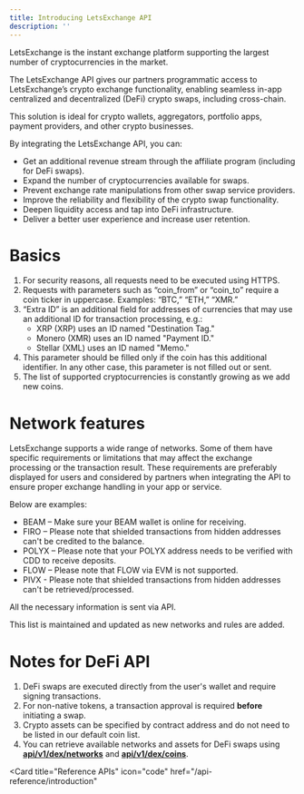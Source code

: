 ```yaml
---
title: Introducing LetsExchange API
description: ''
---
```


LetsExchange is the instant exchange platform supporting the largest number of cryptocurrencies in the market.

The LetsExchange API gives our partners programmatic access to LetsExchange’s crypto exchange functionality,
enabling seamless in-app centralized and decentralized (DeFi) crypto swaps, including cross-chain.

This solution is ideal for crypto wallets, aggregators, portfolio apps, payment providers, and other crypto businesses.

By integrating the LetsExchange API, you can:
- Get an additional revenue stream through the affiliate program (including for DeFi swaps).
- Expand the number of cryptocurrencies available for swaps.
- Prevent exchange rate manipulations from other swap service providers.
- Improve the reliability and flexibility of the crypto swap functionality.
- Deepen liquidity access and tap into DeFi infrastructure.
- Deliver a better user experience and increase user retention.


# Basics

1. For security reasons, all requests need to be executed using HTTPS.
2. Requests with parameters such as “coin_from” or “coin_to” require a coin ticker in uppercase. Examples: “BTC,” “ETH,” “XMR.”
3. “Extra ID” is an additional field for addresses of currencies that may use an additional ID for transaction processing, e.g.:
    - XRP (XRP) uses an ID named "Destination Tag."
    - Monero (XMR) uses an ID named "Payment ID."
    - Stellar (XML) uses an ID named "Memo."
4. This parameter should be filled only if the coin has this additional identifier. In any other case, this parameter is not filled out or sent.
5. The list of supported cryptocurrencies is constantly growing as we add new coins.

# Network features

LetsExchange supports a wide range of networks. Some of them have specific requirements or limitations that may affect the exchange processing or the transaction result. These requirements are preferably displayed for users and considered by partners when integrating the API to ensure proper exchange handling in your app or service.

Below are examples:
- BEAM – Make sure your BEAM wallet is online for receiving.
- FIRO – Please note that shielded transactions from hidden addresses can't be credited to the balance.
- POLYX – Please note that your POLYX address needs to be verified with CDD to receive deposits.
- FLOW – Please note that FLOW via EVM is not supported.
- PIVX - Please note that shielded transactions from hidden addresses can't be retrieved/processed.

All the necessary information is sent via API.

This list is maintained and updated as new networks and rules are added.


# Notes for DeFi API

1. DeFi swaps are executed directly from the user's wallet and require signing transactions.
2. For non-native tokens, a transaction approval is required **before** initiating a swap.
3. Crypto assets can be specified by contract address and do not need to be listed in our default coin list.
4. You can retrieve available networks and assets for DeFi swaps
using **[api/v1/dex/networks](/api-reference/endpoint/v1/transaction/dex/networks)**
and **[api/v1/dex/coins](/api-reference/endpoint/v1/transaction/dex/coins)**.


<Card
    title="Reference APIs"
    icon="code"
    href="/api-reference/introduction"
>
</Card>
